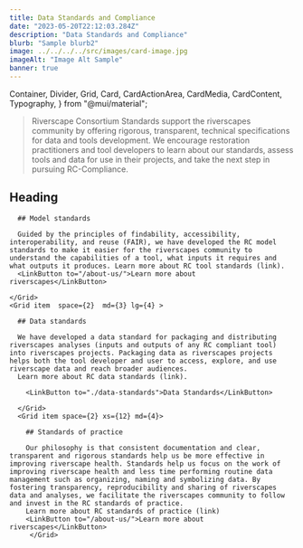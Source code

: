 ```yaml
---
title: Data Standards and Compliance
date: "2023-05-20T22:12:03.284Z"
description: "Data Standards and Compliance"
blurb: "Sample blurb2"
image: ../../../../src/images/card-image.jpg
imageAlt: "Image Alt Sample"
banner: true
---
```


  Container,
  Divider,
  Grid,
  Card,
  CardActionArea,
  CardMedia,
  CardContent,
  Typography,
} from "@mui/material";


> Riverscape Consortium Standards support the riverscapes community by offering rigorous, transparent, technical specifications for data and tools development. We encourage restoration practitioners and tool developers to learn about our standards, assess tools and data for use in their projects, and take the next step in pursuing RC-Compliance.

## Heading

<Container>
<Grid container>
    <Grid item space={2}  md={4} lg={4}>

      ## Model standards

      Guided by the principles of findability, accessibility, interoperability, and reuse (FAIR), we have developed the RC model standards to make it easier for the riverscapes community to understand the capabilities of a tool, what inputs it requires and what outputs it produces. Learn more about RC tool standards (link).
      <LinkButton to="/about-us/">Learn more about riverscapes</LinkButton>

    </Grid>
    <Grid item  space={2}  md={3} lg={4} >

      ## Data standards

      We have developed a data standard for packaging and distributing riverscapes analyses (inputs and outputs of any RC compliant tool) into riverscapes projects. Packaging data as riverscapes projects helps both the tool developer and user to access, explore, and use riverscape data and reach broader audiences.
      Learn more about RC data standards (link).
     
        <LinkButton to="./data-standards">Data Standards</LinkButton>  
   
      </Grid>
      <Grid item space={2} xs={12} md={4}>

        ## Standards of practice

        Our philosophy is that consistent documentation and clear, transparent and rigorous standards help us be more effective in improving riverscape health. Standards help us focus on the work of improving riverscape health and less time performing routine data management such as organizing, naming and symbolizing data. By fostering transparency, reproducibility and sharing of riverscapes data and analyses, we facilitate the riverscapes community to follow and invest in the RC standards of practice.
        Learn more about RC standards of practice (link)
        <LinkButton to="/about-us/">Learn more about riverscapes</LinkButton>
         </Grid>

</Grid>
</Container>

